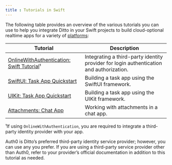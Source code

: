 ```yaml
---
title : Tutorials in Swift
---
```


The following table provides an overview of the various tutorials you can use to help you integrate Ditto in your Swift projects to build cloud-optional realtime apps for a variety of [platforms](<./Compatibility with Swift.md>): &#x20;

| **Tutorial**                                                                                                    | **Description**                                                                         |
| --------------------------------------------------------------------------------------------------------------- | --------------------------------------------------------------------------------------- |
| [OnlineWithAuthentication: Swift Tutorial](<./Tutorials in Swift/OnlineWithAuthentication: Swift Tutorial.md>)¹ | Integrating a third-party identity provider for login authentication and authorization. |
| [SwiftUI: Task App Quickstart](<./Tutorials in Swift/SwiftUI: Task App Quickstart.md>)                          | Building a task app using the SwiftUI framework.                                        |
| [UIKit: Task App Quickstart](<./Tutorials in Swift/UIKit: Task App Quickstart.md>)                              | Building a task app using the UIKit framework.                                          |
| [Attachments: Chat App](<./Tutorials in Swift/Attachments: Chat App.md>)                                        | Working with attachments in a chat app.                                                 |

¹If using `OnlineWithAuthentication`, you are required to integrate a third-party identity provider with your app.&#x20;

<Info>
Auth0 is Ditto’s preferred third-party identity service provider; however, you can use any you prefer. If you are using a third-party service provider other than Auth0, refer to your provider’s official documentation in addition to this tutorial as needed.&#x20;
</Info>

